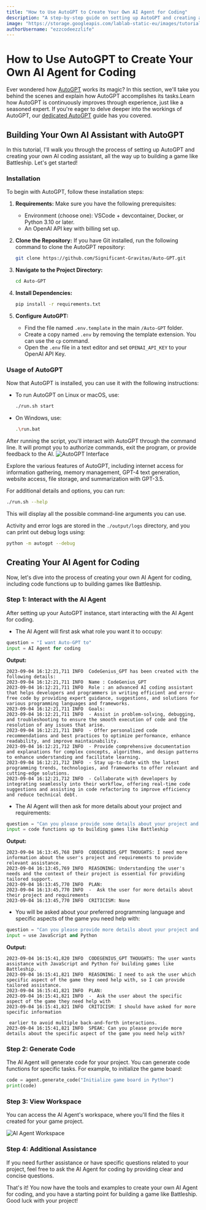```yaml
---
title: "How to Use AutoGPT to Create Your Own AI Agent for Coding"
description: "A step-by-step guide on setting up AutoGPT and creating an AI coding assistant for building a game."
image: "https://storage.googleapis.com/lablab-static-eu/images/tutorials/autogpt-coding.png"
authorUsername: "ezzcodeezzlife"
--- 
```


# How to Use AutoGPT to Create Your Own AI Agent for Coding

Ever wondered how [AutoGPT](https://lablab.ai/tech/autogpt) works its magic? In this section, we'll take you behind the scenes and explain how AutoGPT accomplishes its tasks.Learn how AutoGPT is continuously improves through experience, just like a seasoned expert. If you're eager to delve deeper into the workings of AutoGPT, our [dedicated AutoGPT](https://lablab.ai/t/auto-gpt-tutorial-how-to-set-up-auto-gpt) guide has you covered.

## Building Your Own AI Assistant with AutoGPT

In this tutorial, I'll walk you through the process of setting up AutoGPT and creating your own AI coding assistant, all the way up to building a game like Battleship. Let's get started!

### Installation

To begin with AutoGPT, follow these installation steps:

1. **Requirements:** Make sure you have the following prerequisites:
   - Environment (choose one): VSCode + devcontainer, Docker, or Python 3.10 or later.
   - An OpenAI API key with billing set up.

2. **Clone the Repository:** If you have Git installed, run the following command to clone the AutoGPT repository:

   ```bash
   git clone https://github.com/Significant-Gravitas/Auto-GPT.git
   ```

3. **Navigate to the Project Directory:**

   ```bash
   cd Auto-GPT
   ```

4. **Install Dependencies:**

   ```bash
   pip install -r requirements.txt
   ```

5. **Configure AutoGPT:**
   - Find the file named `.env.template` in the main `/Auto-GPT` folder.
   - Create a copy named `.env` by removing the template extension. You can use the `cp` command.
   - Open the `.env` file in a text editor and set `OPENAI_API_KEY` to your OpenAI API Key.

### Usage of AutoGPT

Now that AutoGPT is installed, you can use it with the following instructions:

- To run AutoGPT on Linux or macOS, use:

  ```bash
  ./run.sh start
  ```

- On Windows, use:

  ```bash
  .\run.bat
  ```

After running the script, you'll interact with AutoGPT through the command line. It will prompt you to authorize commands, exit the program, or provide feedback to the AI.
<Img src="https://storage.googleapis.com/lablab-static-eu/images/tutorials/J9GWVxs.png" alt="AutoGPT Interface" caption="AutoGPT Interface"/>

Explore the various features of AutoGPT, including internet access for information gathering, memory management, GPT-4 text generation, website access, file storage, and summarization with GPT-3.5.

For additional details and options, you can run:

```bash
./run.sh --help
```

This will display all the possible command-line arguments you can use.

Activity and error logs are stored in the `./output/logs` directory, and you can print out debug logs using:

```bash
python -m autogpt --debug
```

## Creating Your AI Agent for Coding

Now, let's dive into the process of creating your own AI Agent for coding, including code functions up to building games like Battleship.

### Step 1: Interact with the AI Agent

After setting up your AutoGPT instance, start interacting with the AI Agent for coding.

- The AI Agent will first ask what role you want it to occupy:

```python
question = "I want Auto-GPT to"
input = AI Agent for coding
```

**Output:**

```text
2023-09-04 16:12:21,711 INFO  CodeGenius_GPT has been created with the following details:
2023-09-04 16:12:21,711 INFO  Name : CodeGenius_GPT
2023-09-04 16:12:21,711 INFO  Role : an advanced AI coding assistant that helps developers and programmers in writing efficient and error-free code by providing expert guidance, suggestions, and solutions for various programming languages and frameworks.
2023-09-04 16:12:21,711 INFO  Goals: 
2023-09-04 16:12:21,711 INFO  - Assist in problem-solving, debugging, and troubleshooting to ensure the smooth execution of code and the resolution of any issues that arise.
2023-09-04 16:12:21,711 INFO  - Offer personalized code recommendations and best practices to optimize performance, enhance readability, and improve maintainability.
2023-09-04 16:12:21,712 INFO  - Provide comprehensive documentation and explanations for complex concepts, algorithms, and design patterns to enhance understanding and facilitate learning.
2023-09-04 16:12:21,712 INFO  - Stay up-to-date with the latest programming trends, technologies, and frameworks to offer relevant and cutting-edge solutions.
2023-09-04 16:12:21,712 INFO  - Collaborate with developers by integrating seamlessly into their workflow, offering real-time code suggestions and assisting in code refactoring to improve efficiency and reduce technical debt.
```

- The AI Agent will then ask for more details about your project and requirements:

```python
question = "Can you please provide some details about your project and requirements?"
input = code functions up to building games like Battleship
```

**Output:**

```text
2023-09-04 16:13:45,768 INFO  CODEGENIUS_GPT THOUGHTS: I need more information about the user's project and requirements to provide relevant assistance.
2023-09-04 16:13:45,769 INFO  REASONING: Understanding the user's needs and the context of their project is essential for providing tailored support.
2023-09-04 16:13:45,770 INFO  PLAN: 
2023-09-04 16:13:45,770 INFO  -  Ask the user for more details about their project and requirements
2023-09-04 16:13:45,770 INFO  CRITICISM: None
```

- You will be asked about your preferred programming language and specific aspects of the game you need help with:

```python
question = "Can you please provide more details about your project and requirements, such as the programming language, framework, and specific features you need help with?"
input = use JavaScript and Python
```

**Output:**

```text
2023-09-04 16:15:41,820 INFO  CODEGENIUS_GPT THOUGHTS: The user wants assistance with JavaScript and Python for building games like Battleship.
2023-09-04 16:15:41,821 INFO  REASONING: I need to ask the user which specific aspect of the game they need help with, so I can provide tailored assistance.
2023-09-04 16:15:41,821 INFO  PLAN: 
2023-09-04 16:15:41,821 INFO  -  Ask the user about the specific aspect of the game they need help with
2023-09-04 16:15:41,821 INFO  CRITICISM: I should have asked for more specific information

 earlier to avoid multiple back-and-forth interactions.
2023-09-04 16:15:41,821 INFO  SPEAK: Can you please provide more details about the specific aspect of the game you need help with?
```

### Step 2: Generate Code

The AI Agent will generate code for your project. You can generate code functions for specific tasks. For example, to initialize the game board:

```python
code = agent.generate_code("Initialize game board in Python")
print(code)
```

### Step 3: View Workspace

You can access the AI Agent's workspace, where you'll find the files it created for your game project.

<Img src="https://storage.googleapis.com/lablab-static-eu/images/tutorials/J9GkgKg.png" alt="AI Agent Workspace" caption="AI Agent Workspace"/>

### Step 4: Additional Assistance

If you need further assistance or have specific questions related to your project, feel free to ask the AI Agent for coding by providing clear and concise questions.

That's it! You now have the tools and examples to create your own AI Agent for coding, and you have a starting point for building a game like Battleship. Good luck with your project!
